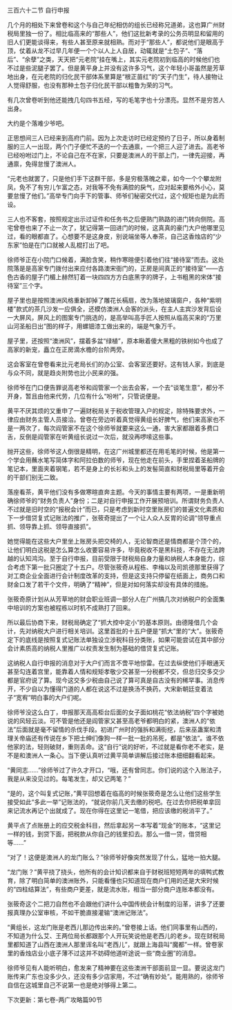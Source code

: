 

三百六十二节 自行申报

几个月的相处下来曾卷和这个与自己年纪相仿的组长已经称兄道弟，这也算广州财税局里独一份了。相比临高来的“那些人”，他们这批新考录的公务员明显和留用的旧人们更能谈得来，有些人甚至原来就相熟。而对于“那些人”，都说他们是眼高于顶，仗着从龙不过早几年便一个个以人上人自居，动辄就是“土包子”、“落后”、“余孽”之类，天天把“元老院”挂在嘴上，其实元老院初到临高的时候他们也不过是些泥腿子罢了。但是黄平身上并没有这许多习气，这个年轻小哥虽然是芳草地出身，在元老院的归化民干部体系里算是“根正苗红”的“天子门生”，待人接物让人觉得舒服，也没有那种土包子归化民干部以粗鲁为荣的习气。

有几次曾卷听到他还能拽几句四书五经，写的毛笔字也十分漂亮。显然不是穷苦人出身。

大约是个落难少爷吧。

正思想间三人已经来到高府门前。因为上次走访时已经定预约了日子，所以身着制服的三人一出现，两个门子便忙不迭的一个去通禀，一个把三人迎了进去。高老爷已经吩咐过门上，不论自己在不在家，只要是澳洲人的干部上门，一律先迎接，再通禀，免得怠慢了澳洲人。

“元老也就罢了，只是他们手下这群干部，多是穷极落魄之辈，如今一个个攀龙附凤，免不了有穷儿乍富之态，对我等不免有满腔的戾气，应对起来要格外小心，莫要怠慢了他们。”高举专门向手下的管事、师爷们秘密交代过，这个规矩也是为此而设。

三人也不客套，按照规定出示过证件和任务书之后便熟门熟路的进门转向侧院。高宅曾卷也来了不止一次了，犹记得第一回进门的时候，这真真的豪门大户他哪里见过，看的眼都直了。心想要不是这身皮，别说端坐等人奉茶，自己这香烛店的“少东家”怕是在门口就被人乱棍打出了吧。

徐师爷正在小院门口候着，满脸含笑，稍作寒暄便引着他们往“接待室”而去。这处院落是是高家专门拨付出来应付各路澳宋衙门的，正房是间真正的“接待室”――古色古香的屋子门楣上赫然钉着一块四四方方白底黑字的牌子，上书粗黑的宋体“接待室”三个字。

屋子里也是按照澳洲风格重新卸掉了雕花长槅扇，改为落地玻璃窗户，各种“紫明楼”款式的茶几沙发一应俱全，还模仿澳洲人会客的派头，在主人主宾沙发背后设一大屏风，屏风上的图案专门挑选的，是高举叫高手匠人按照从临高买来的“万里山河圣船日出”图的样子，用螺钿漆工做出来的，端是气象万千。

屋子里，还按照“澳洲风”，摆着多盆“绿植”，原本瞅着傻大黑粗的铁树如今也成了高家的新宠，矗立在正房滴水檐的台阶两旁。

这会客室在曾卷看来比元老局长们的办公室、会客室还要好。这有钱人家，到底是与众不同，就是趋炎附势也比小民来的强。

徐师爷在门口便告罪说高老爷和阎管家一个出去会客，一个去“谈笔生意”，都分不开身，暂且由他来代劳，几位有什么“吩咐”，只管说便是。

黄平不厌其烦的又重申了一遍财税局关于税收管理入户的规定，除特殊要求外，一律应由财务主管人员接洽。曾卷在旁边听着真觉得黄组长好脾气，他们来高家也不是一两次了，每次阎管家不在这个徐师爷就要来这么一通，害大家都跟着多费口舌，反倒是阎管家在听黄组长说过一次后，就没再啰嗦这些事。

抛开这些，徐师爷这人倒很是精明，在这广州城里都还在用毛笔的时候，他是第一个学会用蘸水笔写简体字和阿拉伯数的师爷，现在他走在前头，手里捏着圣船牌的笔记本，里面夹着钢笔，若不是身上的长衫和头上的发髻简直和财税局里等着开会的干部们别无二致。

落座看茶，黄平他们没有多做寒暄直奔主题。今天的事情主要有两项，一是重新明确徐师爷的“财务负责人”身份；二是对自行申报工作开展预培训。所谓财务负责人不过就是旧时空的“报税会计”而已，只是考虑到新时空里账房们的普遍文化素质和下一步借贷复式记账法的推广，张筱奇提出了一个让人众人反胃的论调“领导重点抓、领导靠上抓、领导直接抓”。

她觉得能在这些大户里坐上账房头把交椅的人，无论智商还是情商都是个顶个的，让他们明白这税是怎么算怎么收要容易许多，毕竟税收不是黑科技，不存在无法跨越的认知鸿沟。至于自行申报，目前受限于财税局自身力量和纳税人本身能力，综合考虑下第一批只圈定了十五户。尽管张筱奇从程栋、李梅以及司凯德那里获得了对工商企业全面进行会计制度改革的支持，但是这支持只停留在纸面上，商务口和财金口发了若干个文件，明确了“精神”，但是对如何落实却没有具体的措施。

张筱奇原计划从从芳草地的财会职业班调一部分人在广州搞几次对纳税户的全面集中培训的方案也被程栋以时机不成熟打了回来。

所以最后协商下来，财税局确定了“抓大控中定小”的基本原则。由德隆借几个会计，先对纳税大户进行相关培训。这里首批的十五户便是“抓大”里的“大”。张筱奇定下的底线是按照复式记账法单独设立涉税科目分类账，如果可能尝试在其中部分会计素质高的纳税人里推广以权责发生制为基础的借贷复式记账。

这纳税人自行申报的消息对于大户们而言不啻平地惊雷。在过去纵使他们手眼通天甚至勾连着宫里，能靠着人情和规矩孝敬少交甚至一分税都不交，但总归交多交少都是官府说了算。现今这交多少税由自己说了算可真是自古没有的稀罕事。消息传开，不少自以为懂得门道的人都在说这不过是换汤不换药，大宋新朝廷变着法子“宽宥”明白事的大户们呢。

徐师爷没这么白丁，申报那天高高柜台后面的女子面如桃花“依法纳税”四个字被她说的风轻云淡。可不管是他还是阎管家又甚至高老爷都明白的紧，澳洲人的“依法”后面就是毫不留情的杀伐手段。初进广州时的强拆和满街挖，后来巫蛊案和清理关帝庙还有传说在乡下把士绅们像狗一样一批一批的吊死，都是“依法”。谁不依他家的法，轻则破财，重则丢命。这“自行”说的好听，不过就是看你老不老实，是不是和澳洲人一条心。当下便认真听过黄平简单讲解后接过账本细细翻看起来。

“黄同志……”徐师爷过了许久才开口，“哦，还有曾同志。你们说的这个入账法子，我是从来没见过的。每笔发生，却又记两笔？”

“是的，这个叫复式记账，”黄平回想着在临高的时候张筱奇是怎么让他们这些学生接受如此“多此一举”记账法的，“就说你前几天去缴的税吧。在过去你把税单拿回来记流水再记个出就成了。现在你得在这里记一笔借，把应该缴的税消平了。”

黄平点了点账册上的应交税金科目，然后拿起另一本写着“现金”的账本，“这里记一样的钱，到贷下面，把税款从你自己的钱里扣去。那么一借一贷，借贷相等……”

“对了！这便是澳洲人的龙门账么？”徐师爷好像突然发现了什么，猛地一拍大腿。

“龙门账？”黄平挠了挠头，他所有的会计知识都来自于财税班短短两年的填鸭式教育，除了明白简单的澳洲账外，只能看懂也只知道现在商户们用的还是大宋时候的“四柱结算法”，有些商户更差，就是流水账，相当一部分商户连账本都没有。

张筱奇这个二把刀自然也不会跟他们讲什么中国传统会计制度的沿革，讲多了还要报真理办公室审核，不如干脆直接灌输“澳洲记账法”。

“黄组长，这龙门账是老西儿那边传出来的。”曾卷接上话。他们同事里有山西的，不知道为什么艾、王两位局长都跟那个人开玩笑说他是老西儿的老乡。现在财税局里都知道了山西在澳洲人那里诨名叫“老西儿”，就跟上海县叫“魔都”一样。曾卷家里的香烛店业小底子薄不过这并不妨碍他道听途说一些“商业圈”的消息。

徐师爷见有人能听明白，愈发来了精神要在这些澳洲干部面前显一显。要说这龙门账传来广东也没多少久，还没有多少店家用，不过“确有妙处”。能用熟的，徐师爷自信在这城里自己不说第一也是绝对够得上第二。

下次更新：第七卷-两广攻略篇90节

